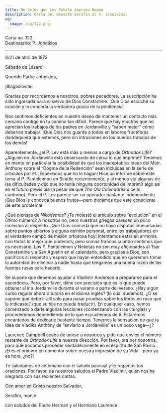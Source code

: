 ```yaml
---
title: No dejes que Lev Puhalo imprima Dogma
description: Carta del Bendito Serafín al P. Johnikios.
og:
  image: /og/122.png
---
```


<div style={{textAlign:'right', fontFamily:'monospace'}}>Carta no. 122</div>
<div style={{textAlign:'left', fontFamily:'monospace'}}>Destinatario: P. Johnikios</div>

---

8/21 de abril de 1973

Sábado de Lázaro

Querido Padre Johnikios,

¡Blagoslovite!

Gracias por recordarnos a nosotros, pobres pecadores. La suscripción ha sido ingresada para el siervo de Dios Constantine. ¡Que Dios escuche su oración y le conceda la verdadera gracia de la penitencia!

Nos sentimos deficientes en nuestro deseo de mantener un contacto más cercano contigo en tu camino tan difícil. Parece que hay muchos que no aprecian los trabajos de los padres en Jordanville y “saben mejor” cómo deberían trabajar. ¡Que Dios nos guarde a todos en labores fructíferas dondequiera que estemos, pero sin intrusiones en los buenos trabajos de los demás!

Aparentemente, ¿el P. Lev está más o menos a cargo de *Orthodox Life*? ¿Alguien en Jordanville está observando de cerca lo que imprime? Tenemos en mente en particular la posibilidad de que las inaceptables ideas del Metr. Anthony sobre el “Dogma de la Redención” sean incluidas en la serie de artículos por él. ¡Esperemos que no lo hagan! Hice un informe sobre este tema al P. Panteleimon en Seattle recientemente, y al menos vio algunas de las dificultades y dijo que no tenía ninguna oportunidad de imprimir algo así en el futuro previsible (a pesar de que *The Old Calendarist* dice lo contrario). Pero el P. Lev parece ser un operador bastante independiente. ¡Que Dios le conceda buenos frutos—pero dudamos que esté consciente de este problema!

¿Qué piensas de *Nikodemos*? ¿Te molestó el artículo sobre “evolución” en el último número? A nosotros no, pero nuestros griegos parecen un poco molestos al respecto. ¡Que Dios conceda que no haya disputas innecesarias sobre puntos abiertos a alguna opinión personal, entre los trabajadores en el verdadero campo de misión ortodoxa hoy! Intentamos estar en armonía con todos lo mejor que podemos, pero somos francos cuando sentimos que es necesario. Los P. Panteleimon y Neketas no son muy aficionados al Tsar Constantine y a San Agustín en el calendario, pero gracias a Dios, son pacíficos al respecto y espero que hayan entendido que no queremos tomar la autoridad de eliminar a nadie hasta que tengamos una buena razón de las fuentes rusas para hacerlo.

Se supone que debemos ayudar a Vladimir Anderson a prepararse para el sacerdocio. Pero, por favor, dime con precisión qué es lo que puede obtener al ir a Jordanville durante el verano o parte del verano. ¿Hay algún curso regular ahora o tutoría en el idioma inglés? (lo cual dudamos). ¿O se supone que debe ir allí solo para pasar pruebas sobre los libros en ruso que le indicaste? (que su hija no puede traducir). En cualquier caso, hemos comenzado a darle algunas lecciones (comenzando con las liturgias) y procederemos dependiendo de lo que escuchemos de ti. Estaremos encantados de dedicarle bastante tiempo. Tenemos la sensación de que la idea de Vladika Anthony de “enviarlo a Jordanville” es un poco vaga—¿?

Laurence Campbell acaba de unirse a nosotros y pide que envíes el número restante de *Orthodox Life* a nuestra dirección. Por favor, ora por nosotros, para que podamos proceder verdaderamente en el espíritu de San Paisio. ¡Eres el primero en comentar sobre nuestra impresión de su Vida—pero ya es hora, ¿no?!

Te saludamos de antemano con el saludo pascual y te rogamos tus oraciones. Por favor, da nuestros saludos al Padre Vladimir, quien nos ha alegrado con sus recientes cartas.

Con amor en Cristo nuestro Salvador,

Serafim, monje

con saludos del Padre Herman y el Hermano Laurence

